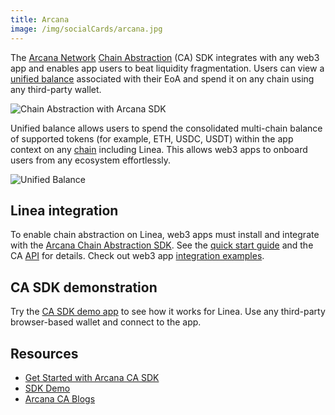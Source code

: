 ```yaml
---
title: Arcana
image: /img/socialCards/arcana.jpg
---
```



The [Arcana Network](https://arcana.network) [Chain Abstraction](https://docs.arcana.network/ca/introduction/ca/) (CA) SDK integrates with any web3 app and enables app users to beat liquidity fragmentation. Users can view a [unified balance](https://docs.arcana.network/concepts/unified-balance) associated with their EoA and spend it on any chain using any third-party wallet.

<div class="center-container">
  <div class="img-large">
      <img
        src="/img/get_started/tooling/cross_chain/arcana/chain_abstraction.png"
        alt="Chain Abstraction with Arcana SDK"
      />
  </div>
</div>

Unified balance allows users to spend the consolidated multi-chain balance of supported tokens (for example, ETH, USDC, USDT) within the app context on any [chain](https://docs.arcana.network/web3-stack/ca_stack#chains) including Linea. This allows web3 apps to onboard users from any ecosystem effortlessly.

<div class="center-container">
  <div class="img-large">
      <img
        src="/img/get_started/tooling/cross_chain/arcana/unified_balance.png"
        alt="Unified Balance"
      />
  </div>
</div>

## Linea integration

To enable chain abstraction on Linea, web3 apps must install and integrate with the [Arcana Chain Abstraction SDK](https://www.npmjs.com/package/@arcana/ca-sdk). See the [quick start guide](https://docs.arcana.network/quick-start/ca-quick-start/) and the CA [API](https://ca-sdk-ref-guide.netlify.app/) for details. Check out web3 app [integration examples](https://docs.arcana.network/ca/examples/). 

## CA SDK demonstration

Try the [CA SDK demo app](https://sdk.arcana.network/) to see how it works for Linea. Use any third-party browser-based wallet and connect to the app. 

## Resources

- [Get Started with Arcana CA SDK](https://docs.arcana.network/quick-start/ca-quick-start/)
- [SDK Demo](https://sdk.arcana.network/)
- [Arcana CA Blogs](https://blog.arcana.network/)
